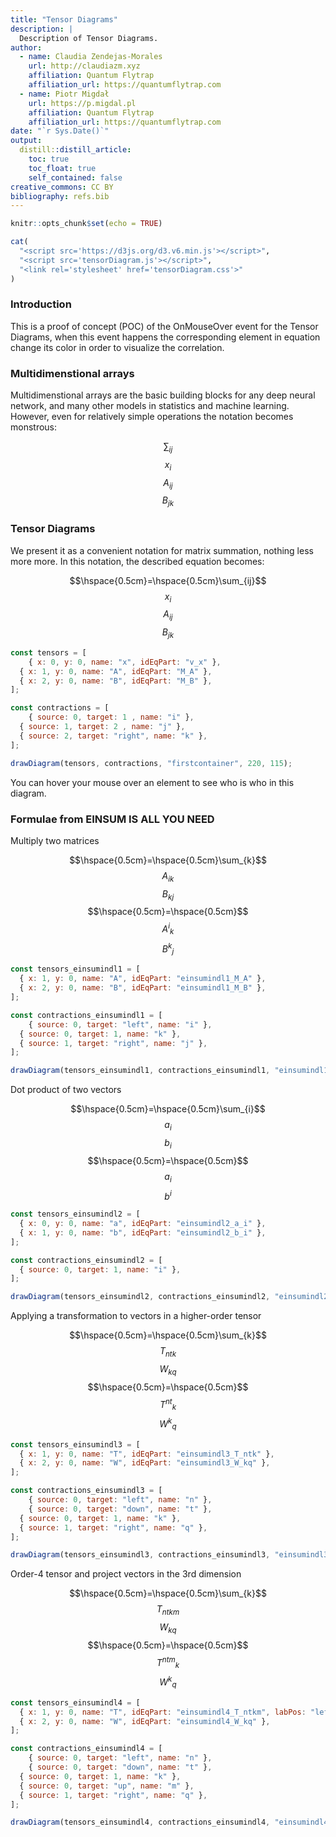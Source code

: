 ```yaml
---
title: "Tensor Diagrams"
description: |
  Description of Tensor Diagrams.
author:
  - name: Claudia Zendejas-Morales
    url: http://claudiazm.xyz
    affiliation: Quantum Flytrap
    affiliation_url: https://quantumflytrap.com
  - name: Piotr Migdał 
    url: https://p.migdal.pl
    affiliation: Quantum Flytrap
    affiliation_url: https://quantumflytrap.com
date: "`r Sys.Date()`"
output:
  distill::distill_article:
    toc: true
    toc_float: true
    self_contained: false
creative_commons: CC BY
bibliography: refs.bib
---
```


```r
knitr::opts_chunk$set(echo = TRUE)
```

```r
cat(
  "<script src='https://d3js.org/d3.v6.min.js'></script>",
  "<script src='tensorDiagram.js'></script>",
  "<link rel='stylesheet' href='tensorDiagram.css'>"
)
```

### Introduction

This is a proof of concept (POC) of the OnMouseOver event for the Tensor Diagrams, when this event happens the corresponding element in equation change its color in order to visualize the correlation.


### Multidimenstional arrays

Multidimenstional arrays are the basic building blocks for any deep neural network, and many other models in statistics and machine learning. However, even for relatively simple operations the notation becomes monstrous:

<div id="text" class="equation">
<div class="eq-elem">$$\sum_{ij}$$</div>
<div class="eq-elem">$$x_i$$</div>
<div class="eq-elem">$$A_{ij}$$</div>
<div class="eq-elem">$$B_{jk}$$</div>
</div>

### Tensor Diagrams

We present it as a convenient notation for matrix summation, nothing less more more. In this notation, the described equation becomes:

<div id="text" class="equation">
<div id="firstcontainer" class="eq-diagram">
<!--<svg width="220" height="115"></svg>-->
</div>
<div class="eq-elem">$$\hspace{0.5cm}=\hspace{0.5cm}\sum_{ij}$$</div>
<div id="v_x" class="eq-elem">$$x_i$$</div>
<div id="M_A" class="eq-elem">$$A_{ij}$$</div>
<div id="M_B" class="eq-elem">$$B_{jk}$$</div>
</div>

```js

const tensors = [
	{ x: 0, y: 0, name: "x", idEqPart: "v_x" },
  { x: 1, y: 0, name: "A", idEqPart: "M_A" },
  { x: 2, y: 0, name: "B", idEqPart: "M_B" },
];

const contractions = [
	{ source: 0, target: 1 , name: "i" },
  { source: 1, target: 2 , name: "j" },
  { source: 2, target: "right", name: "k" },
];

drawDiagram(tensors, contractions, "firstcontainer", 220, 115);

```

You can hover your mouse over an element to see who is who in this diagram.


### Formulae from EINSUM IS ALL YOU NEED

Multiply two matrices

<div id="text" class="equation">
<div id="einsumindl1" class="eq-diagram"></div>
<div id="einsumindl1_c_j" class="eq-elem">$$\hspace{0.5cm}=\hspace{0.5cm}\sum_{k}$$</div>
<div id="einsumindl1_M_A" class="eq-elem">$$A_{ik}$$</div>
<div id="einsumindl1_M_B" class="eq-elem">$$B_{kj}$$</div>
<div id="einsumindl1_eq" class="eq-elem">$$\hspace{0.5cm}=\hspace{0.5cm}$$</div>
<div id="einsumindl1_M_A" class="eq-elem">$${A^{i}}_{k}$$</div>
<div id="einsumindl1_M_B" class="eq-elem">$${B^{k}}_{j}$$</div>
</div>

```js

const tensors_einsumindl1 = [
  { x: 1, y: 0, name: "A", idEqPart: "einsumindl1_M_A" },
  { x: 2, y: 0, name: "B", idEqPart: "einsumindl1_M_B" },
];

const contractions_einsumindl1 = [
	{ source: 0, target: "left", name: "i" },
  { source: 0, target: 1, name: "k" },
  { source: 1, target: "right", name: "j" },
];

drawDiagram(tensors_einsumindl1, contractions_einsumindl1, "einsumindl1", 220, 115);

```

Dot product of two vectors

<div id="text" class="equation">
<div id="einsumindl2" class="eq-diagram"></div>
<div id="einsumindl2_c" class="eq-elem">$$\hspace{0.5cm}=\hspace{0.5cm}\sum_{i}$$</div>
<div id="einsumindl2_a_i" class="eq-elem">$$a_{i}$$</div>
<div id="einsumindl2_b_i" class="eq-elem">$$b_{i}$$</div>
<div id="einsumindl2_eq" class="eq-elem">$$\hspace{0.5cm}=\hspace{0.5cm}$$</div>
<div id="einsumindl2_a_i" class="eq-elem">$$a_{i}$$</div>
<div id="einsumindl2_b_i" class="eq-elem">$$b^{i}$$</div>
</div>

```js

const tensors_einsumindl2 = [
  { x: 0, y: 0, name: "a", idEqPart: "einsumindl2_a_i" },
  { x: 1, y: 0, name: "b", idEqPart: "einsumindl2_b_i" },
];

const contractions_einsumindl2 = [
  { source: 0, target: 1, name: "i" },
];

drawDiagram(tensors_einsumindl2, contractions_einsumindl2, "einsumindl2", 100, 115);

```

Applying a transformation to vectors in a higher-order tensor

<div id="text" class="equation">
<div id="einsumindl3" class="eq-diagram"></div>
<div id="einsumindl3_C_ntq" class="eq-elem">$$\hspace{0.5cm}=\hspace{0.5cm}\sum_{k}$$</div>
<div id="einsumindl3_T_ntk" class="eq-elem">$$T_{ntk}$$</div>
<div id="einsumindl3_W_kq" class="eq-elem">$$W_{kq}$$</div>
<div id="einsumindl3_eq" class="eq-elem">$$\hspace{0.5cm}=\hspace{0.5cm}$$</div>
<div id="einsumindl3_T_ntk" class="eq-elem">$${T^{nt}}_{k}$$</div>
<div id="einsumindl3_W_kq" class="eq-elem">$${W^{k}}_{q}$$</div>
</div>

```js

const tensors_einsumindl3 = [
  { x: 1, y: 0, name: "T", idEqPart: "einsumindl3_T_ntk" },
  { x: 2, y: 0, name: "W", idEqPart: "einsumindl3_W_kq" },
];

const contractions_einsumindl3 = [
	{ source: 0, target: "left", name: "n" },
	{ source: 0, target: "down", name: "t" },
  { source: 0, target: 1, name: "k" },
  { source: 1, target: "right", name: "q" },
];

drawDiagram(tensors_einsumindl3, contractions_einsumindl3, "einsumindl3", 220, 130);

```

Order-4 tensor and project vectors in the 3rd dimension

<div id="text" class="equation">
<div id="einsumindl4" class="eq-diagram"></div>
<div id="einsumindl4_C_mqn" class="eq-elem">$$\hspace{0.5cm}=\hspace{0.5cm}\sum_{k}$$</div>
<div id="einsumindl4_T_ntkm" class="eq-elem">$$T_{ntkm}$$</div>
<div id="einsumindl4_W_kq" class="eq-elem">$$W_{kq}$$</div>
<div id="einsumindl4_eq" class="eq-elem">$$\hspace{0.5cm}=\hspace{0.5cm}$$</div>
<div id="einsumindl4_T_ntkm" class="eq-elem">$${T^{ntm}}_{k}$$</div>
<div id="einsumindl4_W_kq" class="eq-elem">$${W^{k}}_{q}$$</div>
</div>

```js

const tensors_einsumindl4 = [
  { x: 1, y: 0, name: "T", idEqPart: "einsumindl4_T_ntkm", labPos: "left" },
  { x: 2, y: 0, name: "W", idEqPart: "einsumindl4_W_kq" },
];

const contractions_einsumindl4 = [
	{ source: 0, target: "left", name: "n" },
	{ source: 0, target: "down", name: "t" },
  { source: 0, target: 1, name: "k" },
  { source: 0, target: "up", name: "m" },
  { source: 1, target: "right", name: "q" },
];

drawDiagram(tensors_einsumindl4, contractions_einsumindl4, "einsumindl4", 220, 140);

```
